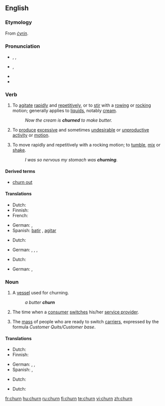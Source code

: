 ==English==

===Etymology===
From {{etyl|ang}} ''[[cyrin|ċyrin]]''.

===Pronunciation===
* {{a|UK}} {{enPR|chû(r)n}}, {{IPA|/tʃɜː(r)n/}}, {{SAMPA|/tS3:(r)n/}}
* {{a|US}} {{IPA|/tʃɚn/}}, {{SAMPA|/tS@`n/}}
* {{audio|en-us-churn.ogg|Audio (US)}}
* {{rhymes|ɜː(r)n}}

===Verb===
{{en-verb}}

# {{transitive}} To [[agitate]] [[rapid]]ly and [[repetitive]]ly, or to [[stir]] with a [[row]]ing or [[rock]]ing motion; generally applies to [[liquid]]s, notably [[cream]].
#: ''Now the cream is '''churned''' to make butter.''
# {{context|transitive|figuratively}} To [[produce]] [[excessive]] and sometimes [[undesirable]] or [[unproductive]] [[activity]] or [[motion]].
# {{intransitive}} To move rapidly and repetitively with a rocking motion; to [[tumble]], [[mix]] or [[shake]].
#: ''I was so nervous my stomach was '''churning'''.''

====Derived terms====
* [[churn out]]

====Translations====
{{trans-top|agitate rapidly}}
* Dutch: {{t+|nl|karnen}} {{italbrac|butter}}
* Finnish: {{t+|fi|kirnuta}}
* French: {{t-|fr|barrater}}
{{trans-mid}}
* German: {{t+|de|durchschütteln}}, {{t-|de|aufwühlen}}
* Spanish: [[batir]] {{italbrac|butter}}, [[agitar]] {{italbrac|water}}
{{trans-bottom}}

{{trans-top|figuratively: produce excessive motion}}
* Dutch: {{t|nl|woelen}}
{{trans-mid}}
* German: {{t+|de|wusseln}}, {{t+|de|rütteln}}, {{t-|de|wühlen}},
{{trans-bottom}}

{{trans-top|tumble}}
* Dutch: {{t|nl|woelen}}
{{trans-mid}}
* German: {{t+|de|durchschütteln}}, {{t-|de|aufwühlen}}
{{trans-bottom}}

===Noun===
{{en-noun}}

# A [[vessel]] used for churning.
#: ''a butter '''churn'''''
# {{context|telecommunications}} The time when a [[consumer]] [[switch]]es his/her [[service provider]].
# {{context|telecommunications}} The [[mass]] of people who are ready to switch [[carrier]]s, expressed by the formula ''Customer Quits/Customer base''.

====Translations====
{{trans-top|vessel for churning}}
* Dutch: {{t|nl|botervat|n}}
* Finnish: {{t-|fi|kirnu}}
{{trans-mid}}
* German: {{t+|de|Rührtrommel|f}}, {{t+|de|Butterfass|n}}, {{t+|de|Butterfertiger|m}}
* Spanish: {{t-|es|mantequera|f}} {{italbrac|butter}}, {{t-|es|lechera|f}} {{italbrac|milk}}
{{trans-bottom}}

{{trans-top|time when customer switches provider}}
* Dutch: {{t|nl|overstap|m}}
{{trans-mid}}
{{trans-bottom}}

{{trans-top|people ready to switch carrier}}
* Dutch: {{t|nl|overstapkandidaten|p}}
{{trans-mid}}
{{trans-bottom}}

[[fr:churn]]
[[hu:churn]]
[[ru:churn]]
[[fi:churn]]
[[te:churn]]
[[vi:churn]]
[[zh:churn]]